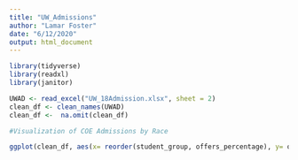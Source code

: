 ```yaml
---
title: "UW_Admissions"
author: "Lamar Foster"
date: "6/12/2020"
output: html_document
---
```


```r
library(tidyverse)
library(readxl)
library(janitor)
```

```r
UWAD <- read_excel("UW_18Admission.xlsx", sheet = 2)
clean_df <- clean_names(UWAD)
clean_df <-  na.omit(clean_df)
```

```r
#Visualization of COE Admissions by Race

ggplot(clean_df, aes(x= reorder(student_group, offers_percentage), y= offers_percentage, fill= student_group)) + geom_col() + coord_flip()
```

